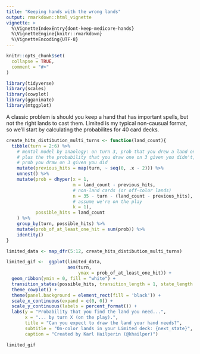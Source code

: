 ```yaml
---
title: "Keeping hands with the wrong lands"
output: rmarkdown::html_vignette
vignette: >
  %\VignetteIndexEntry{dont-keep-medicore-hands}
  %\VignetteEngine{knitr::rmarkdown}
  %\VignetteEncoding{UTF-8}
---
```


```r
knitr::opts_chunk$set(
  collapse = TRUE,
  comment = "#>"
)
```

```r
library(tidyverse)
library(scales)
library(cowplot)
library(gganimate)
library(mtggplot)
```

A classic problem is should you keep a hand that has important spells, but not
the right lands to cast them. Limited is my typical non-causual format, so 
we'll start by calculating the probabilites for 40 card decks.

```r
create_hits_distibution_multi_turns <- function(land_count){
  tibble(turn = 2:6) %>% 
    # mental model by anaology: on turn 3, prob that you drew a land on turn 2, 
    # plus the the probability that you draw one on 3 given you didn't, plus
    # prob you draw on 3 given you did
    mutate(previous_hits = map(turn, ~ seq(0, .x - 2))) %>%
    unnest() %>%
    mutate(prob = dhyper(x = 1,
                         m = land_count - previous_hits,
                         # non-land cards (or off-color lands)
                         n = 35 - turn - (land_count - previous_hits),
                         # assume we're on the play
                         k = 1),
           possible_hits = land_count
    ) %>%
    group_by(turn, possible_hits) %>%
    mutate(prob_of_at_least_one_hit = sum(prob)) %>%
    identity()
}

```

```r
limited_data <- map_dfr(5:12, create_hits_distibution_multi_turns)
```

```r
limited_gif <-  ggplot(limited_data, 
                       aes(turn,  
                           ymax = prob_of_at_least_one_hit)) + 
  geom_ribbon(ymin = 0, fill = "white") +
  transition_states(possible_hits, transition_length = 1, state_length = 2) +
  theme_cowplot() +
  theme(panel.background = element_rect(fill = 'black')) +
  scale_x_continuous(expand = c(0, 0)) +
  scale_y_continuous(labels = percent_format()) +
  labs(y = "Probability that you find the land you need...", 
       x = "... by turn X (on the play).",
       title = "Can you expect to draw the land your hand needs?",
       subtitle = "On-color lands in your Limited deck: {next_state}",
       caption = "Created by Karl Hailperin (@khailper)")

limited_gif
```

